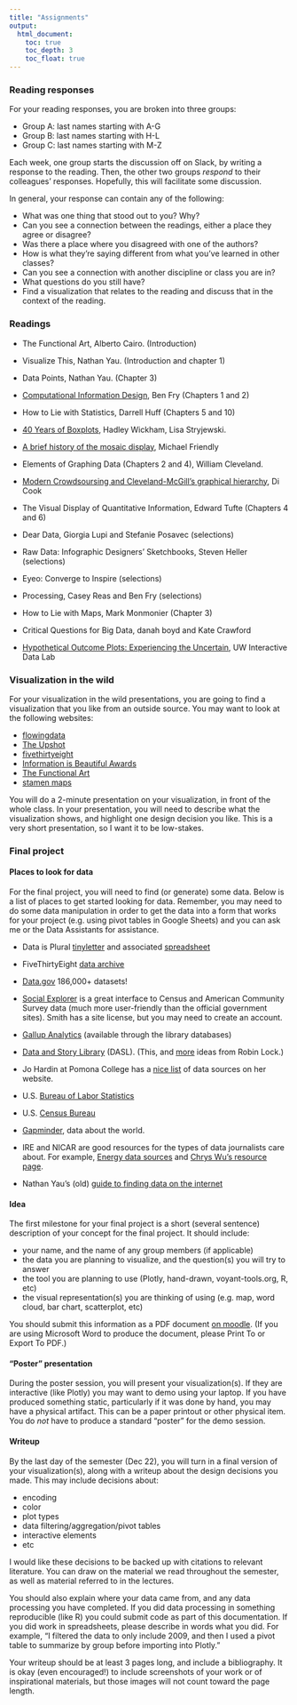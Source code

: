 ```yaml
---
title: "Assignments"
output:
  html_document:
    toc: true
    toc_depth: 3
    toc_float: true
---
```


### Reading responses

For your reading responses, you are broken into three groups:

- Group A: last names starting with A-G
- Group B: last names starting with H-L
- Group C: last names starting with M-Z

Each week, one group starts the discussion off on Slack, by writing a response to the reading. Then, the other two groups *respond* to their colleagues' responses. Hopefully, this will facilitate some discussion. 

In general, your response can contain any of the following: 

- What was one thing that stood out to you? Why? 
- Can you see a connection between the readings, either a place they agree or disagree? 
- Was there a place where you disagreed with one of the authors? 
- How is what they're saying different from what you've learned in other classes? 
- Can you see a connection with another discipline or class you are in? 
- What questions do you still have?
- Find a visualization that relates to the reading and discuss that in the  context of the reading. 

### Readings

- The Functional Art, Alberto Cairo. (Introduction)
- Visualize This, Nathan Yau. (Introduction and chapter 1)

- Data Points, Nathan Yau. (Chapter 3)
- [Computational Information Design](http://benfry.com/phd/), Ben Fry (Chapters 1 and 2)

- How to Lie with Statistics, Darrell Huff (Chapters 5 and 10)
- [40 Years of Boxplots](http://vita.had.co.nz/papers/boxplots.html), Hadley Wickham, Lisa Stryjewski.
- [A brief history of the mosaic display](http://www.tandfonline.com/doi/abs/10.1198/106186002317375631), Michael Friendly 

- Elements of Graphing Data (Chapters 2 and 4), William Cleveland. 
- [Modern Crowdsoursing and Cleveland-McGill's graphical hierarchy](http://visiphilia.org/2016/08/03/CM-hierarchy), Di Cook

- The Visual Display of Quantitative Information, Edward Tufte (Chapters 4 and 6)

- Dear Data, Giorgia Lupi and Stefanie Posavec (selections)
- Raw Data: Infographic Designers' Sketchbooks, Steven Heller (selections)
- Eyeo: Converge to Inspire (selections)
- Processing, Casey Reas and Ben Fry (selections)

- How to Lie with Maps, Mark Monmonier (Chapter 3)
- Critical Questions for Big Data, danah boyd and Kate Crawford
- [Hypothetical Outcome Plots: Experiencing the Uncertain](https://medium.com/hci-design-at-uw/hypothetical-outcomes-plots-experiencing-the-uncertain-b9ea60d7c740), UW Interactive Data Lab

### Visualization in the wild

For your visualization in the wild presentations, you are going to find a visualization that you like from an outside source. You may want to look at the following websites:

- [flowingdata](http://flowingdata.com/)
- [The Upshot](https://www.nytimes.com/section/upshot)
- [fivethirtyeight](http://fivethirtyeight.com/)
- [Information is Beautiful Awards](https://www.informationisbeautifulawards.com/)
- [The Functional Art](http://www.thefunctionalart.com/)
- [stamen maps](https://hi.stamen.com/)

You will do a 2-minute presentation on your visualization, in front of the whole class. In your presentation, you will need to describe what the visualization shows, and highlight one design decision you like. This is a very short presentation, so I want it to be low-stakes. 

### Final project

#### Places to look for data

For the final project, you will need to find (or generate) some data. Below is a list of places to get started looking for data. Remember, you may need to do some data manipulation in order to get the data into a form that works for your project (e.g. using pivot tables in Google Sheets) and you can ask me or the Data Assistants for assistance. 

- Data is Plural [tinyletter](https://tinyletter.com/data-is-plural) and associated [spreadsheet](https://docs.google.com/spreadsheets/d/1wZhPLMCHKJvwOkP4juclhjFgqIY8fQFMemwKL2c64vk/edit#gid=0)

- FiveThirtyEight [data archive](https://github.com/fivethirtyeight/data)

- [Data.gov](https://www.data.gov/) 186,000+ datasets!

- [Social Explorer](http://www.socialexplorer.com/) is a great interface to Census and American Community Survey data (much more user-friendly than the official government sites). Smith has a site license, but you may need to create an account. 

- [Gallup Analytics](http://libguides.smith.edu/az.php?a=g) (available through the library databases)

- [Data and Story Library](http://dasl.datadesk.com/) (DASL). (This, and [more](http://it.stlawu.edu/~rlock/) ideas from Robin Lock.)

- Jo Hardin at Pomona College has a [nice list](http://research.pomona.edu/johardin/datasources/) of data sources on her website. 

-   U.S. [Bureau of Labor Statistics](http://www.bls.gov/) 

-   U.S. [Census Bureau](http://www.census.gov)

-   [Gapminder](https://www.gapminder.org/data/), data about the world. 

- IRE and NICAR are good resources for the types of data journalists care about. For example, [Energy data sources](https://github.com/InsideEnergy/24-energy-stories-CAR16) and [Chrys Wu's resource page](http://blog.chryswu.com/2016/03/08/nicar16-slides-links-tutorials-resources/). 

-   Nathan Yau's (old) [guide to finding data on the internet](http://flowingdata.com/2009/10/01/30-resources-to-find-the-data-you-need/)


#### Idea
The first milestone for your final project is a short (several sentence) description of your concept for the final project. It should include:

- your name, and the name of any group members (if applicable)
- the data you are planning to visualize, and the question(s) you will try to answer
- the tool you are planning to use (Plotly, hand-drawn, voyant-tools.org, R, etc)
- the visual representation(s) you are thinking of using (e.g. map, word cloud, bar chart, scatterplot, etc)

You should submit this information as a PDF document [on moodle](https://moodle.smith.edu/mod/assign/view.php?id=266953). (If you are using Microsoft Word to produce the document, please Print To or Export To PDF.)

#### "Poster" presentation

During the poster session, you will present your visualization(s). If they are interactive (like Plotly) you may want to demo using your laptop. If you have produced something static, particularly if it was done by hand, you may have a physical artifact. This can be a paper printout or other physical item. You do *not* have to produce a standard "poster" for the demo session. 

#### Writeup

By the last day of the semester (Dec 22), you will turn in a final version of your visualization(s), along with a writeup about the design decisions you made. This may include decisions about:

- encoding
- color
- plot types
- data filtering/aggregation/pivot tables
- interactive elements
- etc

I would like these decisions to be backed up with citations to relevant literature. You can draw on the material we read throughout the semester, as well as material referred to in the lectures. 

You should also explain where your data came from, and any data processing you have completed. If you did data processing in something reproducible (like R) you could submit code as part of this documentation. If you did work in spreadsheets, please describe in words what you did. For example, "I filtered the data to only include 2009, and then I used a pivot table to summarize by group before importing into Plotly."

Your writeup should be at least 3 pages long, and include a bibliography. It is okay (even encouraged!) to include screenshots of your work or of inspirational materials, but those images will not count toward the page length. 
